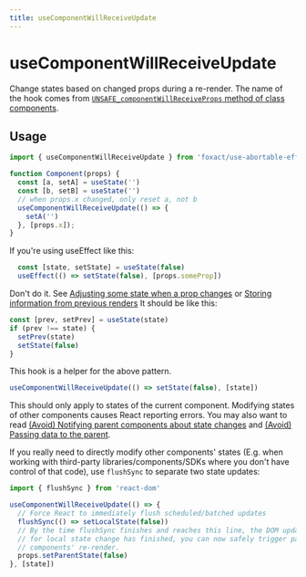 ```yaml
---
title: useComponentWillReceiveUpdate
---
```


# useComponentWillReceiveUpdate


<ExportMetaInfo />

Change states based on changed props during a re-render. The name of the hook comes from [`UNSAFE_componentWillReceiveProps` method of class components](https://react.dev/reference/react/Component#unsafe_componentwillreceiveprops).

## Usage

```js
import { useComponentWillReceiveUpdate } from 'foxact/use-abortable-effect';

function Component(props) {
  const [a, setA] = useState('')
  const [b, setB] = useState('')
  // when props.x changed, only reset a, not b
  useComponentWillReceiveUpdate(() => {
    setA('')
  }, [props.x]);
}
```

If you're using useEffect like this:

```js
  const [state, setState] = useState(false)
  useEffect(() => setState(false), [props.someProp])
```

Don't do it. See [Adjusting some state when a prop changes](https://react.dev/learn/you-might-not-need-an-effect#adjusting-some-state-when-a-prop-changes) or [Storing information from previous renders](https://react.dev/reference/react/useState#storing-information-from-previous-renders)
It should be like this:
```js
const [prev, setPrev] = useState(state)
if (prev !== state) {
  setPrev(state)
  setState(false)
}
```

This hook is a helper for the above pattern.

```js
useComponentWillReceiveUpdate(() => setState(false), [state])
```

This should only apply to states of the current component. Modifying states of other components causes React reporting errors. You may also want to read [(Avoid) Notifying parent components about state changes](https://react.dev/learn/you-might-not-need-an-effect#notifying-parent-components-about-state-changes) and [(Avoid) Passing data to the parent](https://react.dev/learn/you-might-not-need-an-effect#passing-data-to-the-parent).

If you really need to directly modify other components' states (E.g. when working with third-party libraries/components/SDKs where you don't have control of that code), use `flushSync` to separate two state updates:

```js
import { flushSync } from 'react-dom'

useComponentWillReceiveUpdate(() => {
  // Force React to immediately flush scheduled/batched updates
  flushSync(() => setLocalState(false))
  // By the time flushSync finishes and reaches this line, the DOM update
  // for local state change has finished, you can now safely trigger parent
  // components' re-render.
  props.setParentState(false)
}, [state])
```
